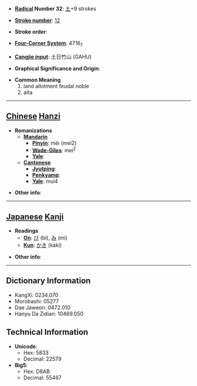 * '''[[Wiktionary:Chinese radical index| Radical]] Number 32''': [[Wiktionary:Chinese radical index 土|土]]+9 strokes

* '''[[Wiktionary:Chinese total strokes index|Stroke number]]''': [[Wiktionary:Chinese total strokes index 12|12]]

* '''Stroke order''': 

* '''[[Wiktionary:Chinese four corner index|Four-Corner System]]''': 4716<sub>7</sub>

* '''[[Wiktionary:Chinese Cangjie index|Cangjie input]]''': 土日竹山 (GAHU)

* '''Graphical Significance and Origin''': 

* '''Common Meaning'''
*#land allotment feudal noble
*# alta


----

== [[Chinese]] [[Hanzi]] ==

* '''Romanizations'''
** '''[[Mandarin]]'''
*** '''[[Pinyin]]''': méi (mei2)
*** '''[[Wade-Giles]]''': mei<sup>2</sup>
*** '''[[Yale]]''': 
** '''[[Cantonese]]'''
*** '''[[Jyutping]]''':
*** '''[[Penkyamp]]''': 
*** '''[[Yale]]''': mui4

* '''Other info''': 

----

== [[Japanese]] [[Kanji]] ==

* '''Readings'''
** '''[[On]]''': [[び]] (bi), [[み]] (mi)
** '''[[Kun]]''': [[かき]] (kaki)

* '''Other info''':  

----

== Dictionary Information ==

* KangXi: 0234.070
* Morobashi: 05277
* Dae Jaweon: 0472.010
* Hanyu Da Zidian: 10469.050

== Technical Information ==

* '''Unicode''':
** Hex: 5833
** Decimal: 22579
* '''Big5''':
** Hex: D8AB
** Decimal: 55467